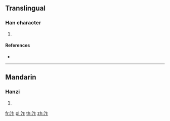 ==Translingual==

===Han character===
{{Han char|rn=85|rad=水|as=05|sn=8|four=|canj=EOS}}

# {{defn|Han|sort=水05}}

====References====
* {{Han ref|kx=0616.020|dkj=17281|dj=1009.160|hdz=31587.080|uh=6CCE|ud=27854}}

----

==Mandarin==

===Hanzi===
{{cmn-hanzi|pin=[[zhuó]] ([[zhuo2]])|wg=cho<sup>2</sup>}}

# {{defn|lang=cmn|sort=水05}}

[[fr:泎]]
[[pl:泎]]
[[th:泎]]
[[zh:泎]]